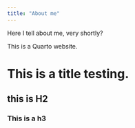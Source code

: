 ```yaml
---
title: "About me"
---
```





Here I tell about me, very shortly? 

This is a Quarto website.


# This is a title testing. 

## this is H2 

### This is a h3
